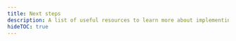```yaml
---
title: Next steps
description: A list of useful resources to learn more about implementing navigation and UI in your app.
hideTOC: true
---
```




<BoxLink
  title="UI programming"
  Icon={Brush01Icon}
  description="Learn more about background image, using SVG, styling buttons, and so on."
  href="/ui-programming/image-background/"
/>

<BoxLink
  title="UI component libraries"
  Icon={TableIcon}
  description="Learn about different UI libraries available in Expo and React Native ecosystem."
  href="/ui-programming/user-interface-libraries/"
/>

<BoxLink
  title="Use TypeScript"
  Icon={Settings02Icon}
  description="An in-depth guide on configuring an Expo project with TypeScript or migrating an existing JavaScript project."
  href="/guides/typescript/"
/>

<BoxLink
  title="Icons"
  Icon={BookOpen02Icon}
  description="Learn how to use various types of icons in your Expo app, including vector icons, custom icon fonts, icon images, and icon buttons."
  href="/guides/icons/"
/>

<BoxLink
  title="ESLint and Prettier"
  Icon={BookOpen02Icon}
  description="A guide on configuring ESLint and Prettier to format Expo projects."
  href="/guides/using-eslint/"
/>
